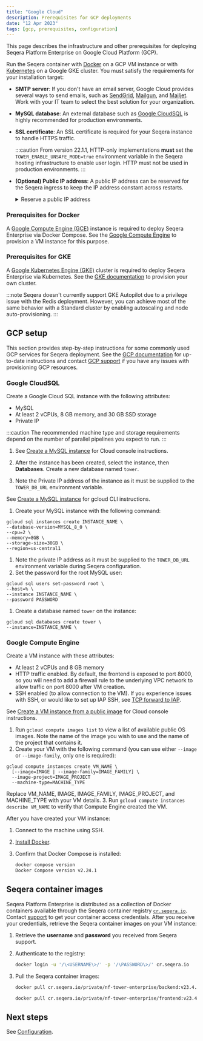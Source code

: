 ```yaml
---
title: "Google Cloud"
description: Prerequisites for GCP deployments
date: "12 Apr 2023"
tags: [gcp, prerequisites, configuration]
---
```



This page describes the infrastructure and other prerequisites for deploying Seqera Platform Enterprise on Google Cloud Platform (GCP).

Run the Seqera container with [Docker](../docker-compose.mdx) on a GCP VM instance or with [Kubernetes](../kubernetes.mdx) on a Google GKE cluster. You must satisfy the requirements for your installation target:

- **SMTP server**: If you don't have an email server, Google Cloud provides several ways to send emails, such as [SendGrid](https://cloud.google.com/compute/docs/tutorials/sending-mail/using-sendgrid), [Mailgun](https://cloud.google.com/compute/docs/tutorials/sending-mail/using-mailgun), and [Mailjet](https://cloud.google.com/compute/docs/tutorials/sending-mail/using-mailjet). Work with your IT team to select the best solution for your organization.
- **MySQL database**: An external database such as [Google CloudSQL](https://cloud.google.com/sql/docs/mysql/quickstart) is highly recommended for production environments.
- **SSL certificate**: An SSL certificate is required for your Seqera instance to handle HTTPS traffic.

  :::caution
  From version 22.1.1, HTTP-only implementations **must** set the `TOWER_ENABLE_UNSAFE_MODE=true` environment variable in the Seqera hosting infrastructure to enable user login. HTTP must not be used in production environments.
  :::

- **(Optional) Public IP address**: A public IP address can be reserved for the Seqera ingress to keep the IP address constant across restarts.

  <details>
    <summary>Reserve a public IP address</summary>

      1. Go to **VPC network > External IP addresses** and select **Reserve Static Address**.

      2. Assign a name (e.g., `tower-ip`). This name will be used later to configure the ingress.

      3. Select the region where your GKE cluster is deployed.

      4. Select **Reserve**.

  </details>

### Prerequisites for Docker

A [Google Compute Engine (GCE)](https://cloud.google.com/compute) instance is required to deploy Seqera Enterprise via Docker Compose. See the [Google Compute Engine](#google-compute-engine) to provision a VM instance for this purpose.

### Prerequisites for GKE

A [Google Kubernetes Engine (GKE)](https://cloud.google.com/kubernetes-engine) cluster is required to deploy Seqera Enterprise via Kubernetes. See the [GKE documentation](https://cloud.google.com/kubernetes-engine/docs) to provision your own cluster.

:::note
Seqera doesn't currently support GKE Autopilot due to a privilege issue with the Redis deployment. However, you can achieve most of the same behavior with a Standard cluster by enabling autoscaling and node auto-provisioning.
:::

## GCP setup

This section provides step-by-step instructions for some commonly used GCP services for Seqera deployment. See the [GCP documentation](https://cloud.google.com/docs) for up-to-date instructions and contact [GCP support](https://cloud.google.com/support-hub) if you have any issues with provisioning GCP resources.

### Google CloudSQL

Create a Google Cloud SQL instance with the following attributes:
- MySQL
- At least 2 vCPUs, 8 GB memory, and 30 GB SSD storage
- Private IP 

:::caution 
The recommended machine type and storage requirements depend on the number of parallel pipelines you expect to run. 
:::

<Tabs>
<TabItem value="GCP console" label="GCP console" default>

1. See [Create a MySQL instance](https://cloud.google.com/sql/docs/mysql/create-instance#create-2nd-gen) for Cloud console instructions.

1. After the instance has been created, select the instance, then **Databases**. Create a new database named `tower`.

1. Note the Private IP address of the instance as it must be supplied to the `TOWER_DB_URL` environment variable.

</TabItem>
<TabItem value="gcloud CLI" label="gcloud CLI" default>

See [Create a MySQL instance](https://cloud.google.com/sql/docs/mysql/create-instance#create-2nd-gen) for gcloud CLI instructions.

1. Create your MySQL instance with the following command:

  ```console 
  gcloud sql instances create INSTANCE_NAME \
  --database-version=MYSQL_8_0 \
  --cpu=2 \
  --memory=8GB \
  --storage-size=30GB \
  --region=us-central1
  ```

1. Note the private IP address as it must be supplied to the `TOWER_DB_URL` environment variable during Seqera configuration. 
1. Set the password for the root MySQL user:

  ```console
  gcloud sql users set-password root \
  --host=% \
  --instance INSTANCE_NAME \
  --password PASSWORD
  ```

1. Create a database named `tower` on the instance: 

  ```console 
  gcloud sql databases create tower \
  --instance=INSTANCE_NAME \
  ```

</TabItem>
</Tabs>

### Google Compute Engine

Create a VM instance with these attributes:
- At least 2 vCPUs and 8 GB memory
- HTTP traffic enabled. By default, the frontend is exposed to port 8000, so you will need to add a firewall rule to the underlying VPC network to allow traffic on port 8000 after VM creation.
- SSH enabled (to allow connection to the VM). If you experience issues with SSH, or would like to set up IAP SSH, see [TCP forward to IAP](https://cloud.google.com/iap/docs/using-tcp-forwarding).

<Tabs>
<TabItem value="GCP console" label="GCP console" default>

See [Create a VM instance from a public image](https://cloud.google.com/compute/docs/instances/create-start-instance#publicimage) for Cloud console instructions. 

</TabItem>
<TabItem value="gcloud CLI" label="gcloud CLI" default>

1. Run `gcloud compute images list` to view a list of available public OS images. Note the name of the image you wish to use and the name of the project that contains it.
2. Create your VM with the following command (you can use either `--image` or `--image-family`, only one is required):

  ```gcloud
  gcloud compute instances create VM_NAME \
    [--image=IMAGE | --image-family=IMAGE_FAMILY] \
    --image-project=IMAGE_PROJECT
    --machine-type=MACHINE_TYPE
  ```

  Replace VM_NAME, IMAGE, IMAGE_FAMILY, IMAGE_PROJECT, and MACHINE_TYPE with your VM details.
3. Run `gcloud compute instances describe VM_NAME` to verify that Compute Engine created the VM. 

</TabItem>
</Tabs>

After you have created your VM instance:

1. Connect to the machine using SSH.

1. [Install Docker](https://docs.docker.com/engine/install/debian/).

1. Confirm that Docker Compose is installed:

    ```bash
    docker compose version
    Docker Compose version v2.24.1
    ```

## Seqera container images

Seqera Platform Enterprise is distributed as a collection of Docker containers available through the Seqera
container registry [`cr.seqera.io`](https://cr.seqera.io). Contact [support](https://support.seqera.io) to get your container access credentials. After you receive your credentials, retrieve the Seqera container images on your VM instance:

1. Retrieve the **username** and **password** you received from Seqera support.

1. Authenticate to the registry:

   ```bash
   docker login -u '/\<USERNAME\>/' -p '/\PASSWORD\>/' cr.seqera.io
   ```

1. Pull the Seqera container images:

   ```bash
   docker pull cr.seqera.io/private/nf-tower-enterprise/backend:v23.4.3

   docker pull cr.seqera.io/private/nf-tower-enterprise/frontend:v23.4.3
   ```

## Next steps 

See [Configuration](../configuration/overview.mdx).
